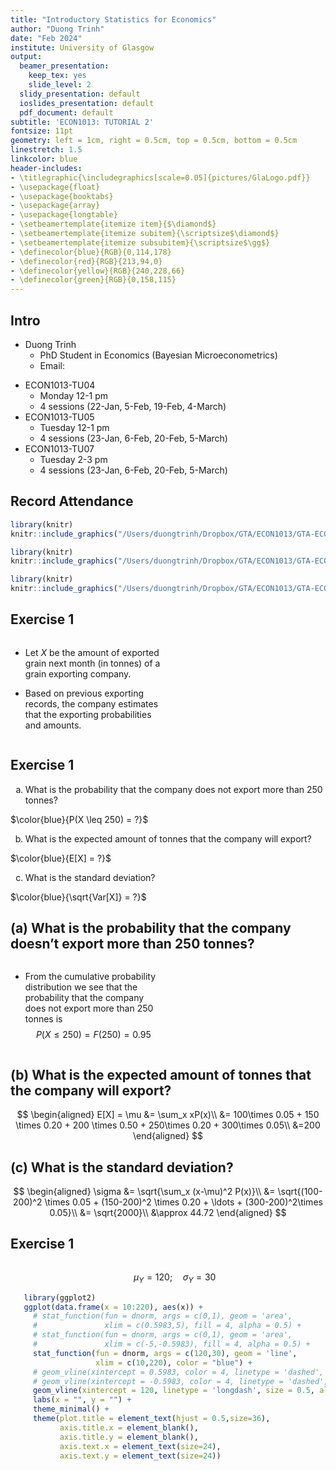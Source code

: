 ```yaml
---
title: "Introductory Statistics for Economics"
author: "Duong Trinh"
date: "Feb 2024"
institute: University of Glasgow
output:
  beamer_presentation:
    keep_tex: yes
    slide_level: 2
  slidy_presentation: default
  ioslides_presentation: default
  pdf_document: default
subtitle: 'ECON1013: TUTORIAL 2'
fontsize: 11pt
geometry: left = 1cm, right = 0.5cm, top = 0.5cm, bottom = 0.5cm
linestretch: 1.5
linkcolor: blue
header-includes:
- \titlegraphic{\includegraphics[scale=0.05]{pictures/GlaLogo.pdf}}
- \usepackage{float}
- \usepackage{booktabs}
- \usepackage{array}
- \usepackage{longtable}
- \setbeamertemplate{itemize item}{$\diamond$}
- \setbeamertemplate{itemize subitem}{\scriptsize$\diamond$}
- \setbeamertemplate{itemize subsubitem}{\scriptsize$\gg$}
- \definecolor{blue}{RGB}{0,114,178}
- \definecolor{red}{RGB}{213,94,0}
- \definecolor{yellow}{RGB}{240,228,66}
- \definecolor{green}{RGB}{0,158,115}
---
```


## Intro

+ Duong Trinh
  + PhD Student in Economics (Bayesian Microeconometrics)
  + Email: \underline{Duong.Trinh@glasgow.ac.uk}

\vspace{3mm}

+ ECON1013-TU04
  + Monday 12-1 pm
  + 4 sessions (22-Jan, 5-Feb, 19-Feb, 4-March)

+ ECON1013-TU05
  + Tuesday 12-1 pm
  + 4 sessions (23-Jan, 6-Feb, 20-Feb, 5-March)

+ ECON1013-TU07
  + Tuesday 2-3 pm
  + 4 sessions (23-Jan, 6-Feb, 20-Feb, 5-March)

## Record Attendance

```r
library(knitr)
knitr::include_graphics("/Users/duongtrinh/Dropbox/GTA/ECON1013/GTA-ECON1013-IntroStats/TU2-2324/pictures/QRcodeAtd_TU04.png")
```

```r
library(knitr)
knitr::include_graphics("/Users/duongtrinh/Dropbox/GTA/ECON1013/GTA-ECON1013-IntroStats/TU2-2324/pictures/QRcodeAtd_TU05.png")
```

```r
library(knitr)
knitr::include_graphics("/Users/duongtrinh/Dropbox/GTA/ECON1013/GTA-ECON1013-IntroStats/TU2-2324/pictures/QRcodeAtd_TU07.png")
```

## Exercise 1

::: columns 

:::: {.column width=.7}

+ Let $X$ be the amount of exported grain next month (in tonnes) of a grain exporting company. 

\vspace{3mm}

+ Based on previous exporting records, the company estimates that the exporting probabilities and amounts.

::::

:::: column

\begin{table}
\centering
\begin{tabular}{cc}
\hline
x & P(x) \tabularnewline
\hline
100 & 0.05 \tabularnewline
150 & 0.20 \tabularnewline
200 & 0.50 \tabularnewline
250 & 0.20 \tabularnewline
300 & 0.05 \tabularnewline
\hline
\end{tabular}
\end{table}

::::

:::

## Exercise 1

(a) What is the probability that the company does not export more than 250 tonnes?  

\quad\quad $\color{blue}{P(X \leq 250) = ?}$

(b) What is the expected amount of tonnes that the company will export?

\quad\quad $\color{blue}{E[X] = ?}$

(c) What is the standard deviation?

\quad\quad $\color{blue}{\sqrt{Var[X]} = ?}$

## (a) What is the probability that the company doesn't export more than 250 tonnes?

::: columns 

:::: {.column width=.7}

+ From the cumulative probability distribution we see that the probability that the company does not export more than $250$ tonnes is
$$
P(X\leq 250) = F(250) = 0.95
$$

::::

:::: column

\begin{table}
\centering
\begin{tabular}{ccc}
\hline
x & P(x) & F(x) \tabularnewline
\hline
100 & 0.05 & 0.05 \tabularnewline
150 & 0.20 & 0.25\tabularnewline
200 & 0.50 & 0.75\tabularnewline
250 & 0.20 & 0.95\tabularnewline
300 & 0.05 & 1.00\tabularnewline
\hline
\end{tabular}
\end{table}

::::

:::

## (b) What is the expected amount of tonnes that the company will export?

\small

$$
\begin{aligned}
E[X] = \mu &= \sum_x xP(x)\\
&= 100\times 0.05 + 150 \times 0.20 + 200 \times 0.50 + 250\times 0.20 + 300\times 0.05\\ 
&=200
\end{aligned}
$$

## (c) What is the standard deviation?

\small

$$
\begin{aligned}
\sigma &= \sqrt{\sum_x (x-\mu)^2 P(x)}\\
&= \sqrt{(100-200)^2 \times 0.05 + (150-200)^2 \times 0.20 + \ldots + (300-200)^2\times 0.05}\\
&= \sqrt{2000}\\
&\approx 44.72
\end{aligned}
$$

## Exercise 1

::: columns 

:::: {.column width=.7}

+ Let $Y$ be the amount of exported salt (in tonnes) next month of the company. 

\vspace{5mm}

+ The contracts for salt allow for salt being sold in
much smaller quantities, making it a continuous random variable.
$$
Y \sim \mathcal{N}(120,30^2)
$$

::::

:::: column

\small
$$
\mu_Y = 120; \quad \sigma_Y = 30
$$

```r
library(ggplot2)
ggplot(data.frame(x = 10:220), aes(x)) + 
  # stat_function(fun = dnorm, args = c(0,1), geom = 'area', 
  #               xlim = c(0.5983,5), fill = 4, alpha = 0.5) +
  # stat_function(fun = dnorm, args = c(0,1), geom = 'area', 
  #               xlim = c(-5,-0.5983), fill = 4, alpha = 0.5) +
  stat_function(fun = dnorm, args = c(120,30), geom = 'line', 
                xlim = c(10,220), color = "blue") +
  # geom_vline(xintercept = 0.5983, color = 4, linetype = 'dashed', size = 0.5) +
  # geom_vline(xintercept = -0.5983, color = 4, linetype = 'dashed', size = 0.5) +
  geom_vline(xintercept = 120, linetype = 'longdash', size = 0.5, alpha = 0.5) +
  labs(x = "", y = "") +
  theme_minimal() +
  theme(plot.title = element_text(hjust = 0.5,size=36),
        axis.title.x = element_blank(),
        axis.title.y = element_blank(),
        axis.text.x = element_text(size=24),
        axis.text.y = element_text(size=24)) 
```

::::

:::

## Exercise 1

(d) What is the probability that the amount of exported salt next month will not be bigger than $160$ tonnes?

\quad\quad $\color{blue}{P(Y \leq 160) = ?}$

(e) What is the probability that the amount of exported salt next month will be between $80$ and $160$ tonnes?

\quad\quad $\color{blue}{P(80 \leq Y \leq 160) = ?}$

## (d) What is the probability that the amount of exported salt next month will not be bigger than $160$ tonnes?

\normalsize
S1. Transform $Y$ into the standard normal random variable $Z$
\small
$$
Z = \frac{Y - \mu}{\sigma} = \frac{Y - 120}{30}; \quad Z \sim \mathcal{N}(0,1^2)
$$

\normalsize
S2. Rewrite the probability by transforming $160$ tonnes to $Z$ units
\small
$$
P(Y \leq 160) = P\left(\frac{Y - 120}{30} \leq \frac{160 - 120}{30}\right) \approx P\left(Z \leq 1.33\right)
$$

\normalsize
S3. Looked up from a standard normal distribution statistical table
\small
$$
P\left(Z \leq 1.33\right) = F(1.33) \approx 0.908
$$

## (d) What is the probability that the amount of exported salt next month will not be bigger than $160$ tonnes?
```r
library(knitr)
knitr::include_graphics("/Users/duongtrinh/Dropbox/GTA/ECON1013/GTA-ECON1013-IntroStats/TU2-2324/pictures/Zat1.33.png")
```

## (e) What is the probability that the amount of exported salt next month will be between $80$ and $160$ tonnes?
\normalsize
S1. Transform $Y$ into the standard normal random variable $Z$
\small
$$
Z = \frac{Y - \mu}{\sigma} = \frac{Y - 120}{30}
$$
\normalsize
S2. Rewrite the probability
\small
$$
\begin{aligned}
P(80 \leq Y \leq 160) &= P\left(\frac{80 - 120}{30} \leq \frac{Y - 120}{30} \leq \frac{160 - 120}{30}\right)\\
&\approx P\left(-1.33 \leq Z \leq 1.33\right)\\
&= 1 - [ P\left(Z \geq 1.33\right) + P\left(Z \leq -1.33\right)]\\
&= 1- 2P\left(Z \geq 1.33\right)\\
&= 1 -2[1-P\left(Z \leq 1.33\right)]\\
&= 2F(1.33)\\
& \approx 2 \times 0.908 -1 = 0.816
\end{aligned}
$$

## (e) What is the probability that the amount of exported salt next month will be between $80$ and $160$ tonnes?

```r
library(ggplot2)
ggplot(data.frame(x = -5:5), aes(x)) + 
  stat_function(fun = dnorm, args = c(0,1), geom = 'area', 
                xlim = c(-1.33,1.33), fill = "#0248FF", alpha = 0.5) +
  stat_function(fun = dnorm, args = c(0,1), geom = 'area', 
                xlim = c(-5,-1.33), fill = "#D55E00", alpha = 0.5) +
  stat_function(fun = dnorm, args = c(0,1), geom = 'area', 
                xlim = c(1.33,5), fill = "#D55E00", alpha = 0.5) +
  stat_function(fun = dnorm, args = c(0,1), geom = 'line', 
                xlim = c(-5,5), color = "#0248FF") +
  geom_vline(xintercept = 1.33, color = "#0248FF", linetype = 'dashed', linewidth = 0.5) +
  geom_vline(xintercept = -1.33, color = "#0248FF", linetype = 'dashed', linewidth = 0.5) +
  geom_vline(xintercept = 0, linetype = 'longdash', linewidth = 0.5, alpha = 0.5) +
  labs(x = "", y = "") +
  theme_minimal()
```

## (e) What is the probability that the amount of exported salt next month will be between $80$ and $160$ tonnes?

```r
library(ggplot2)
ggplot(data.frame(x = -5:5), aes(x)) + 
  stat_function(fun = dnorm, args = c(0,1), geom = 'area', 
                xlim = c(-5,1.33), fill = "#009E73", alpha = 0.5) +
  stat_function(fun = dnorm, args = c(0,1), geom = 'area', 
                xlim = c(1.33,5), fill = "#D55E00", alpha = 0.5) +
  stat_function(fun = dnorm, args = c(0,1), geom = 'line', 
                xlim = c(-5,5), color = "#0248FF") +
  geom_vline(xintercept = 1.33, color = "#0248FF", linetype = 'dashed', linewidth = 0.5) +
  geom_vline(xintercept = 0, linetype = 'longdash', linewidth = 0.5, alpha = 0.5) +
  labs(x = "", y = "") +
  theme_minimal()
```

## Exercise 2

+ A population consists of all first-year primary school students in a specific neighborhood $(N = 500)$.

+ Administrative data on the number of years spent in nursery of the full population of students:
  + Population mean: $\mu = 3$
  + Population standard deviation: $\sigma = 1.6$
  
+ Pick a random sample of $n = 47$ students.
  +  Denote by $\bar{X}$ the random variable "sample mean" and by $\bar{x}$ its realization.


## Exercise 2

(a) Explain what do we mean by "*the sampling distribution of the sample mean* ($\bar{X}$)"?

(b) Using your knowledge about sampling (without making any calculations), characterize the sampling distribution of $\bar{X}$. 

(c) Calculate the *mean* and *standard deviation* of the sampling distribution.

(d) What values of $\bar{X}$ are likely? Would, for example, a sample mean $\bar{x} = 3.5$ be likely or unlikely?

## (a) Explain what do we mean by "*the sampling distribution of the sample mean* ($\bar{X}$)"?

+ It tells us how sample means are distributed across samples 

+ It tells us how likely are different possible values of $\bar{x}$ given the population parameters and the sample size.

```r
library(DiagrammeR)

DiagrammeR::grViz("digraph flowchart {
      # node definitions with substituted label text
      node [fontname = Helvetica, shape = rectangle]
      tab1 [label = '@@1']
      tab2 [label = '@@2']
      tab3 [label = '@@3']
      tab4 [label = '@@4']
      
      # edge definitions with the node IDs
      tab1 -> tab2;
      tab1 -> tab3;
      tab1 -> tab4;
      }
      
      [1]: 'Population'
      [2]: 'Sample1'
      [3]: 'Sample2'
      [4]: 'Sample3'
      ")

```

<!-- \begin{tikzpicture} -->
<!-- \draw (0,0) circle (2cm); -->
<!-- \end{tikzpicture} -->

## (b) Characterize the sampling distribution of $\bar{X}$. 

\textcolor{red}{Central Limit Theorem}

  + In word: the sampling distribution of the sample mean is approximately normal when the sample size is large enough.
  
  + In math: 
  
  $$
  \bar{X} \sim \mathcal{N}\left(\mu_{\bar X},\sigma^2_{\bar X}\right)
  $$


Sample size $n = 47$ is sufficiently large (i.e. $\geq 30$) to have an approximately normally distributed sampling distribution of the sample mean. This is true even if the population distribution of $X$ is
not normal.

## {}

```r
library(ggplot2)
library(gridExtra)
library(latex2exp)

set.seed(123)
# "R" is the number of replications
R <- 1000

fml_delta0Est <- TeX(sprintf(r'($\mu = 3$)'))

p1 <- ggplot(data.frame(x = c(-3,9)), aes(x)) + 
  stat_function(fun = dnorm, args = c(3,1.6), geom = 'area', fill = "#0248FF", alpha = 0.6) + 
  stat_function(fun = dnorm, args = c(3,1.6), geom = 'line', color = "#0248FF") + 
  geom_vline(xintercept = 3, linetype = 'longdash', color = "red", size = 0.5, alpha = 0.5) +
  ggtitle(TeX(sprintf(r'(Population distribution $X \sim N(3,1.6^2)$)'))) +
  # ylim(0,0.5) +
  theme_bw() +
  theme(plot.title = element_text(hjust = 0.5,size=15),
        axis.title.x = element_blank(),
        axis.title.y = element_blank(),
        axis.text.x = element_text(),
        axis.text.y = element_text())

GenrData <- function(n) {
  # Create the vector Y (pre-allocation) to store the R standardized sample averages
  Y = numeric(0) 
  for (i in 1:R) {
    mu = 3
    sigma = 1.6
    X = rnorm(n,mu,sigma) # The sample will change for every "i"
    # Compute standardized sample average
    Y[i] = mean(X)
  }
  return(list(Y=Y,mu=mean(Y),sig=sd(Y)))
}

plotY <- function(ls,n){
  Y <- ls$Y
  mu <- round(ls$mu,3)
  sig <- ls$sig
  ggplot(data.frame(Y),aes(Y))+
  geom_histogram(color = "#0248FF",fill="#0248FF",
                 alpha=0.5, bins = 80)+
  geom_vline(aes(xintercept = mean(Y)), linetype = 'longdash', color = "red") +
  ggtitle(paste0("Sample size n = ",n)) +
  labs(x = TeX(sprintf(r'(Mean $\bar{X})')), y = "") +
  xlim(1,5) +
  ylim(0,200) +
  theme_bw() +
  theme(plot.title = element_text(hjust = 0.5,size=15),
        # axis.title.x = element_blank(),
        axis.title.y = element_blank(),
        axis.text.x = element_text(),
        axis.text.y = element_text())
}

# Y <- GenrData(n=10)
# 
# plotY <- function(Y,n){
#   hist(Y, freq = FALSE,
#        main=paste0("n = ",n))
#   curve(dnorm(x, mean=3, sd=1.6/sqrt(n)), 
#       col="darkblue", lwd=2, add=TRUE, yaxt="n"
#       )
# }

h1 <- plotY(ls=GenrData(n=10),n=10)
h2 <- plotY(ls=GenrData(n=47),n=47)
h3 <- plotY(ls=GenrData(n=200),n=200)

grid.arrange(p1,
             h1,h2,h3,
             ncol=3,nrow=2,
             layout_matrix = rbind(c(1,1,1), c(2,3,4)))
```

## {}

```r
library(ggplot2)
library(gridExtra)
library(latex2exp)

set.seed(123)
# "R" is the number of replications
R <- 1000

fml_delta0Est <- TeX(sprintf(r'($\mu = 3$)'))

p1 <- ggplot(data.frame(x = c(-3,9)), aes(x)) + 
  stat_function(fun = dgamma, args = c(9/1.6^2,3/1.6^2), geom = 'area', fill = "#0248FF", alpha = 0.6) + 
  stat_function(fun = dgamma, args = c(9/1.6^2,3/1.6^2), geom = 'line', color = "#0248FF") + 
  geom_vline(xintercept = 3, linetype = 'longdash', color = "red", size = 0.5, alpha = 0.5) +
  ggtitle(TeX(sprintf(r'(Population distribution $X \sim$ Gamma(3.516,1.172); $\mu = 3$ and $\sigma = 1.6$)'))) +
  # ylim(0,0.5) +
  theme_bw() +
  theme(plot.title = element_text(hjust = 0.5,size=15),
        axis.title.x = element_blank(),
        axis.title.y = element_blank(),
        axis.text.x = element_text(),
        axis.text.y = element_text())

GenrData <- function(n) {
  # Create the vector Y (pre-allocation) to store the R standardized sample averages
  Y = numeric(0) 
  for (i in 1:R) {
    mu = 3
    sigma = 1.6
    X = rgamma(n,shape = 9/1.6^2, rate = 3/1.6^2) # The sample will change for every "i"
    # Compute standardized sample average
    Y[i] = mean(X)
  }
  return(list(Y=Y,mu=mean(Y),sig=sd(Y)))
}

plotY <- function(ls,n){
  Y <- ls$Y
  mu <- round(ls$mu,3)
  sig <- ls$sig
  ggplot(data.frame(Y),aes(Y))+
  geom_histogram(color = "#0248FF",fill="#0248FF",
                 alpha=0.5, bins = 80)+
  geom_vline(aes(xintercept = mean(Y)), linetype = 'longdash', color = "red") +
  ggtitle(paste0("Sample size n = ",n)) +
  labs(x = TeX(sprintf(r'(Mean $\bar{X})')), y = "") +
  xlim(1,5) +
  ylim(0,200) +
  theme_bw() +
  theme(plot.title = element_text(hjust = 0.5,size=15),
        # axis.title.x = element_blank(),
        axis.title.y = element_blank(),
        axis.text.x = element_text(),
        axis.text.y = element_text())
}

# Y <- GenrData(n=10)
# 
# plotY <- function(Y,n){
#   hist(Y, freq = FALSE,
#        main=paste0("n = ",n))
#   curve(dnorm(x, mean=3, sd=1.6/sqrt(n)), 
#       col="darkblue", lwd=2, add=TRUE, yaxt="n"
#       )
# }

h1 <- plotY(ls=GenrData(n=10),n=10)
h2 <- plotY(ls=GenrData(n=47),n=47)
h3 <- plotY(ls=GenrData(n=200),n=200)

grid.arrange(p1,
             h1,h2,h3,
             ncol=3,nrow=2,
             layout_matrix = rbind(c(1,1,1), c(2,3,4)))
```

## (c) Calculate the *mean* and *standard deviation* of the sampling distribution.

+ The mean of the sampling distribution for the sample mean will be the same as the population mean
$$
\mu_{\bar{X}} = \mu = 3
$$

+ The standard deviation of the sampling distribution for the sample mean is given by
$$
\sigma_{\bar{X}} = \frac{\sigma}{\sqrt{n}} = \frac{1.6}{\sqrt{47}} \approx 0.23
$$

## (d) What values of $\bar{X}$ are likely? Would, for example, a sample mean $\bar{x} = 3.5$ be likely or unlikely?

+ For random variable which follows a normal distribution, more than 95% of the probability mass is located with a distance of at most 2 standard deviations from the mean. 

+ In the case of the sample mean, we know that $\bar{X} \sim \mathcal{N}\left(\mu_{\bar X},\sigma^2_{\bar X}\right)$, hence

$$
\begin{aligned}
&P(\mu_{\bar{X}}-2\sigma_{\bar{X}} \leq \bar{X} \leq \mu_{\bar{X}}+2\sigma_{\bar{X}}) > 95\% \\
\Rightarrow \quad &P(3-2\cdot0.23 \leq \bar{X} \leq 3+2\cdot0.23) > 95\% \\
\Rightarrow \quad &P(2.54 \leq \bar{X} \leq 3.46) > 95\%
\end{aligned}
$$

+ In other words, values of the sample mean that are below $2.54$ or above $3.46$ happen relatively rarely. On the other hand, a sample mean like 3.5 is not impossible.

## 68–95–99.7 rule

::: columns

:::: {.column width=.5}

When $X \sim \mathcal{N}(\mu, \sigma^2)$,

$$
\begin{aligned}
\Pr(\mu -1\sigma \leq X\leq \mu +1\sigma )&\approx 68.27\%\\
\Pr(\mu -2\sigma \leq X\leq \mu +2\sigma )&\approx 95.45\%\\
\Pr(\mu -3\sigma \leq X\leq \mu +3\sigma )&\approx 99.73\%
\end{aligned}
$$

::::

:::: column

```r
library(knitr)
knitr::include_graphics("/Users/duongtrinh/Dropbox/GTA/ECON1013/GTA-ECON1013-IntroStats/TU2-2324/pictures/68-95-99.7_RULE.png")
```

::::

:::

## Exercise 3

A population contains two million **zeros** an nine million **ones**.

+ *Hint*: Make a table which contains all the possible values of the sample mean when $n = 4$ and their probabilities.

+ *Hint*: Remember that when the data is binary ($0/1$), there is a link between the sample mean and the sample proportion.

(b) What is the approximate sampling distribution of the sample mean, when the sample size is $n = 50$?

## (a) What is the sampling distribution of the sample mean, when the sample size is $n = 4$?

Drawing $4$ observations from a population of zeros and ones, we have $5$ different possible samples

+ $\{0,0,0,0\}$ $\rightarrow$ sample mean $=0$
+ $\{1,0,0,0\}$ $\rightarrow$ sample mean $=1/4$
+ $\{1,1,0,0\}$ $\rightarrow$ sample mean $=1/2$
+ $\{1,1,1,0\}$ $\rightarrow$ sample mean $=3/4$
+ $\{1,1,1,1\}$ $\rightarrow$ sample mean $=1$

\vspace{3mm}

\pause

+ $\color{blue}{\{Y_1,Y_2,Y_3,Y_4\} \mid Y_i = 0 \text{ or } Y_i = 1}$   
sample mean $= \frac{\sum_{i=1}^4Y_i}{4} = \frac{\text{number of 1s}}{\text{sample size}} =$ sample proportion $=\hat{p}$.

## (a) What is the sampling distribution of the sample mean, when the sample size is $n = 4$?
\small

Formula for the probability of $x$ successes in $n$ trials [$\left[\text{Binomial distribution}\right]$](https://en.wikipedia.org/wiki/Binomial_distribution)

$$
P(x) ={\color{green}{\frac{n!}{x!\,(n-x)!}}}\,{\color{red}{p^x(1-p)^{n-x}}}, \quad \text{ for } {x = 1,\ldots,n}
$$

+ Probability that the first $x$ trials to be successes and the remaining $n-x$ to be failures
$$
\color{red}{p\times p \times \ldots \times p \times (1-p)\times (1-p)\times \ldots \times (1-p) = p^x(1-p)^{n-x}}
$$

+ The number of ways of arranging $x$ successes in $n$ trials is equal to the number of ways of choosing $x$ objects from $n$ objects
$$
\color{green}{{n \choose x} = \frac{n!}{x!\,(n-x)!}}
$$

## (a) When $n = 4$; $x = 0,1,2,3,4$; $p=9/11$ 

::: columns 

:::: column

```r
library(tidyverse)
library(knitr)
library(xtable)
library(kableExtra)

x <- c(0,1,2,3,4)

binom <- function(x) {
  n = 4
  p = 9/11
  dens <- dbinom(x,n,p)
  return(dens)
}

px <- round(binom(x),4)

phat <- c("0","1/4","1/2","3/4","1")

phat <- factor(phat, levels = c("0","1/4","1/2","3/4","1"))
  
table <- tibble(x,px,phat) %>% `colnames<-`(.,c("x","P(x)","p_hat"))

table %>%
  kbl(align = "c", booktabs = T, linesep = "") %>%
  kable_styling(full_width = F)
  # column_spec(1, italic = F, bold = T, color = "black")

```

::::

:::: column

```r
library(ggplot2)

table %>% ggplot(aes(x=phat,y=px)) + 
  geom_col(color = "blue",fill="steelblue",alpha=0.5) +
  ggtitle("Probability Mass Function") +
  labs(x="", y="") +
  theme_minimal() +
  theme(plot.title = element_text(hjust = 0.5,size=36),
        axis.title.x = element_blank(),
        axis.title.y = element_blank(),
        axis.text.x = element_text(size=24),
        axis.text.y = element_text(size=24)) 
```

::::

:::

## (b) What is the sampling distribution of the sample mean, when the sample size is $n = 50$?

+ Formula for the probability of $x$ successes in $n$ trials
\small
$$
P(x) ={\color{green}{\frac{n!}{x!\,(n-x)!}}}\,{\color{red}{p^x(1-p)^{n-x}}}, \quad \text{ for } {x = 1,\ldots,n}
$$

+ Making table is complicated!
\small

\begin{table}
\centering
\begin{tabular}{ccc}
\hline
x & P(x) & p\_hat \tabularnewline
\hline
0 & $\ldots$ & 0 \tabularnewline
1 & $\ldots$ & 1/50\tabularnewline
2 & $\ldots$ & 2/50 \tabularnewline
$\vdots$ & $\vdots$ & $\vdots$ \tabularnewline
50 & $\ldots$ & 50/50 \tabularnewline
\hline
\end{tabular}
\end{table}

## (b) When $n = 50$; $x = 0,1,\ldots,50$; $p=9/11$ 

```r
library(tidyverse)
library(ggplot2)
library(gridExtra)

x <- c(0:50)
n = 50
p = 9/11

binom <- function(x) {
  dens <- dbinom(x,n,p)
  return(dens)
}

px <- round(binom(x),4)
phat <- x/50


table <- tibble(x,px,phat)

p1 <- table %>% ggplot(aes(x=phat,y=px)) + 
  geom_col(color = "blue",fill="steelblue",alpha=0.5) +
  # scale_x_discrete(breaks = 11) +
  geom_vline(xintercept = 9/11, linetype = 'longdash', size = 0.5, alpha = 0.5) +
  ggtitle("Sampling Distribution of p_hat") +
  labs(x="", y="") +
  theme_minimal() +
  theme(plot.title = element_text(hjust = 0.5, size = 24),
        axis.title.x = element_blank(),
        axis.title.y = element_blank(),
        axis.text.x = element_text(),
        axis.text.y = element_text(),
        )

p2 <- ggplot(data.frame(x = c(0,1)), aes(x)) + 
  stat_function(fun = dnorm, args = c(9/11,sqrt((9/11*2/11)/50)), geom = 'line', color = "red") + geom_vline(xintercept = 9/11, linetype = 'longdash', size = 0.5, alpha = 0.5) +
  labs(x = "", y = "") +
  theme_minimal() +
  theme(plot.title = element_text(hjust = 0.5),
        axis.title.x = element_blank(),
        axis.title.y = element_blank(),
        axis.text.x = element_text(),
        axis.text.y = element_text()) 

grid.arrange(p1,p2)
```

## Remark: Normal approximation for Binomial distribution

+ Verify that $n$ is large is enough
$$
n \cdot p \cdot (1-p) > 5,
$$
which is correct as $50 \cdot (9/11) \cdot (2/11) \approx 7.44$.

\vspace{3mm}

+ Hence, asymptotically,
$$
\hat{p} \sim \mathcal{N} \left({\color{red}{p}}, {\color{green}{\frac{p(1-p)}{n}}} \right)
$$
where $\mu_{\hat{p}} = p = 9/11$,  
and $\sigma_{\hat{p}} = \sqrt{\frac{p(1-p)}{n}} = \sqrt{\frac{(9/11)\cdot (2/11)}{50}} \approx 0.055$.

## Exercise 4

A small company has six employees, whose years of experience are
$$
\left\{2\quad  4\quad  6\quad 6\quad 7\quad  8\right\}.
$$
Two of these employees are to be chosen randomly for a particular work group. 


Let us consider the average number of years of experience of the two employees $\{X_1,X_2\}$ chosen randomly from the population of six. We denote by $\bar{X}_2$ the random variable sample means and by $\bar{x}_2$ its realization. 

## Exercise 4
(a) Compute the population mean $\mu_X$ and the population variance $\sigma_X^2$.

(b) Compute the sampling distribution of $\bar{X}_2$.

(c) Compute the expectation of $\bar{X}_2$ using the above sampling distribution  and compare it with $\mu_X$. 

(d) Compute the variance of $\bar{X}_2$ using the sampling distribution computed above. Compare your result with $\sigma^2_X/2$, which would compute the variance of $\bar{X}_2$  if $\{X_1,X_2\}$ was a simple random sample.

## Exercise 4
The variance $\sigma^2_X$ is unknown. Let us consider the sample variance of the $\{X_1,X_2\}$, denoted by $s^2_2$.

(e) Compute the sampling distribution of $s^2_2$.

(f) Compute the expectation of $s^2_2$ using the above sampling distribution and compare it with $\sigma^2_X$. 

(g) Verify that $E(s^2_2)=N\sigma^2/(N-1)$, where $N=6$. 

*See also Tables 6.1 and 6.2 in the Textbook, and Exercise 6.56*

## Exercise 4

The problem suggests that the sampling is without replacement (the work group should be formed by two persons). There are different 15 work groups, with ages
$$
\begin{array}{c|cccccc}
&2 & 4 & 6 & 6&7 & 8\\ \hline
2  & -- & (2,4) & (2,6) & (2,6) & (2,7) &(2,8)\\
 4  &-- &--  & (4,6) & (4,6) & (4,7) &(4,8)\\
 \vdots  &-- &--  & -- & \ddots & \cdots &\vdots 
\end{array} 
$$
We consider only the element above the main diagonal, because the matrix is symmetric and on the main diagonal we would have work groups made of one person.

## (a) Compute the population mean $\mu_X$ and the population variance $\sigma_X^2$.

$$\mu_X=\frac{2+4+6+6+7+8}{6}=5.5$$ 
and 
$$\sigma^2_X=\frac{(2-\mu_X)^2+\cdots (8-\mu_x)^2}{6}=23.5/6=3.916667.$$.


## (b) Compute the sampling distribution of $\bar{X}_2$.

$$
\begin{array}{c|ccccccccc}
\bar{x}_2 & 3 & 4 & 4.5 & 5&  5.5 & 6 & 6.5 & 7& 7.5\\\hline
p(\bar{x}_2) & 1/15 & 2/15 & 1/15 & 3/15 & 1/15 & 2/15 & 2/15 & 2/15 & 1/15
\end{array}
$$

## (c) Compute the expectation of $\bar{X}_2$ using the above sampling distribution  and compare it with $\mu_X$. 

$$
\sum_{j=1}^9 \bar{x}_{2,j}p(\bar{x}_{2,j})=5.5
$$

+ The estimator is unbiased.

## (d) Compute the variance of $\bar{X}_2$ using the sampling distribution computed above. Compare your result with $\sigma^2_X/2$, which would compute the variance of $\bar{X}_2$  if $\{X_1,X_2\}$ was a simple random sample. 

$$
\sum_{j=1}^9 (\bar{x}_{2,j}-\mu_X)^2p(\bar{x}_{2,j})=\frac{23.5}{15}=1.566667
$$

+ Note that we should not apply the formula $\sigma^2_X/2=23.5/12$ but we should apply the finite population correction factor. 
$$
\frac{\sigma^2_X}{2}\frac{N-n}{N-1}=\frac{23.5}{12}\frac{4}{5}=\frac{23.5}{15}
$$

## (e) Compute the sampling distribution of $s^2_2$.

$$
\begin{array}{c|ccccccc}
s^2_2 
& 0.0 &   0.5  &  2.0 & 4.5  &  8 & 12.5 &  18\\ \hline
p(s^2_2) & 1/15 & 3/15 & 5/15 &  1/15 & 3/15 & 1/15 & 1/15
\end{array}
$$

## (f) Compute the expectation of $s^2_2$ using the above sampling distribution and compare it with $\sigma^2_X$. 

$$
\sum_{j=1}^7 s^2_{2,j}p(s^2_{2,j})=5.5
$$

+ The estimator is biased.

## (g) Verify that $E(s^2_2)=N\sigma^2/(N-1)$, where $N=6$. 

Multiplying the number above by $5/6$ we get $\sigma^2_X$.
